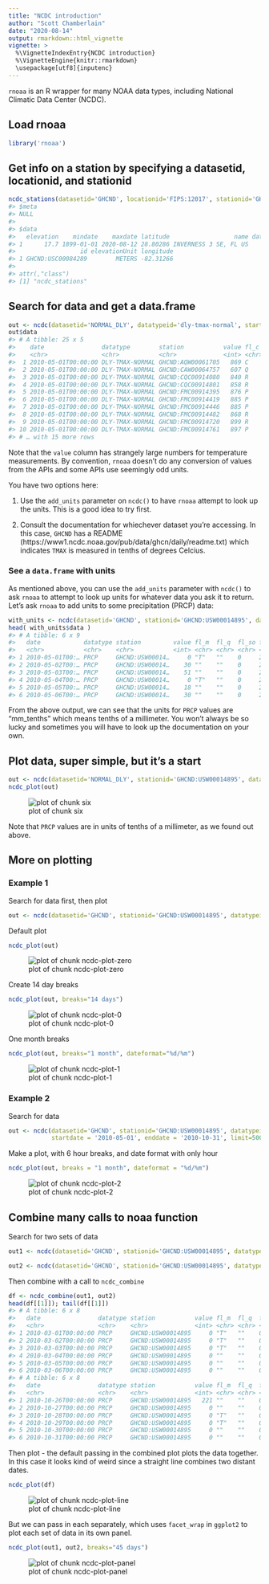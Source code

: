 ```yaml
---
title: "NCDC introduction"
author: "Scott Chamberlain"
date: "2020-08-14"
output: rmarkdown::html_vignette
vignette: >
  %\VignetteIndexEntry{NCDC introduction}
  %\VignetteEngine{knitr::rmarkdown}
  \usepackage[utf8]{inputenc}
---
```




`rnoaa` is an R wrapper for many NOAA data types, including National Climatic Data Center (NCDC).

## Load rnoaa


```r
library('rnoaa')
```

## Get info on a station by specifying a datasetid, locationid, and stationid


```r
ncdc_stations(datasetid='GHCND', locationid='FIPS:12017', stationid='GHCND:USC00084289')
#> $meta
#> NULL
#> 
#> $data
#>   elevation    mindate    maxdate latitude                  name datacoverage
#> 1      17.7 1899-01-01 2020-08-12 28.80286 INVERNESS 3 SE, FL US            1
#>                  id elevationUnit longitude
#> 1 GHCND:USC00084289        METERS -82.31266
#> 
#> attr(,"class")
#> [1] "ncdc_stations"
```

## Search for data and get a data.frame


```r
out <- ncdc(datasetid='NORMAL_DLY', datatypeid='dly-tmax-normal', startdate = '2010-05-01', enddate = '2010-05-10')
out$data
#> # A tibble: 25 x 5
#>    date                datatype        station           value fl_c 
#>    <chr>               <chr>           <chr>             <int> <chr>
#>  1 2010-05-01T00:00:00 DLY-TMAX-NORMAL GHCND:AQW00061705   869 C    
#>  2 2010-05-01T00:00:00 DLY-TMAX-NORMAL GHCND:CAW00064757   607 Q    
#>  3 2010-05-01T00:00:00 DLY-TMAX-NORMAL GHCND:CQC00914080   840 R    
#>  4 2010-05-01T00:00:00 DLY-TMAX-NORMAL GHCND:CQC00914801   858 R    
#>  5 2010-05-01T00:00:00 DLY-TMAX-NORMAL GHCND:FMC00914395   876 P    
#>  6 2010-05-01T00:00:00 DLY-TMAX-NORMAL GHCND:FMC00914419   885 P    
#>  7 2010-05-01T00:00:00 DLY-TMAX-NORMAL GHCND:FMC00914446   885 P    
#>  8 2010-05-01T00:00:00 DLY-TMAX-NORMAL GHCND:FMC00914482   868 R    
#>  9 2010-05-01T00:00:00 DLY-TMAX-NORMAL GHCND:FMC00914720   899 R    
#> 10 2010-05-01T00:00:00 DLY-TMAX-NORMAL GHCND:FMC00914761   897 P    
#> # … with 15 more rows
```

Note that the `value` column has strangely large numbers for temperature measurements.
By convention, `rnoaa` doesn't do any conversion of values from the APIs and some APIs use seemingly odd units.

You have two options here:

1. Use the `add_units` parameter on `ncdc()` to have `rnoaa` attempt to look up the units. This is a good idea to try first.

2. Consult the documentation for whiechever dataset you're accessing. In this case, `GHCND` has a README (https://www1.ncdc.noaa.gov/pub/data/ghcn/daily/readme.txt) which indicates `TMAX` is measured in tenths of degrees Celcius.

### See a `data.frame` with units

As mentioned above, you can use the `add_units` parameter with `ncdc()` to ask `rnoaa` to attempt to look up units for whatever data you ask it to return.
Let's ask `rnoaa` to add units to some precipitation (PRCP) data:


```r
with_units <- ncdc(datasetid='GHCND', stationid='GHCND:USW00014895', datatypeid='PRCP', startdate = '2010-05-01', enddate = '2010-10-31', limit=500, add_units = TRUE)
head( with_units$data )
#> # A tibble: 6 x 9
#>   date            datatype station         value fl_m  fl_q  fl_so fl_t  units  
#>   <chr>           <chr>    <chr>           <int> <chr> <chr> <chr> <chr> <chr>  
#> 1 2010-05-01T00:… PRCP     GHCND:USW00014…     0 "T"   ""    0     2400  mm_ten…
#> 2 2010-05-02T00:… PRCP     GHCND:USW00014…    30 ""    ""    0     2400  mm_ten…
#> 3 2010-05-03T00:… PRCP     GHCND:USW00014…    51 ""    ""    0     2400  mm_ten…
#> 4 2010-05-04T00:… PRCP     GHCND:USW00014…     0 "T"   ""    0     2400  mm_ten…
#> 5 2010-05-05T00:… PRCP     GHCND:USW00014…    18 ""    ""    0     2400  mm_ten…
#> 6 2010-05-06T00:… PRCP     GHCND:USW00014…    30 ""    ""    0     2400  mm_ten…
```
From the above output, we can see that the units for `PRCP` values are "mm_tenths" which means tenths of a millimeter.
You won't always be so lucky and sometimes you will have to look up the documentation on your own.

## Plot data, super simple, but it's a start


```r
out <- ncdc(datasetid='NORMAL_DLY', stationid='GHCND:USW00014895', datatypeid='dly-tmax-normal', startdate = '2010-01-01', enddate = '2010-12-10', limit = 300)
ncdc_plot(out)
```

![plot of chunk six](../man/figures/six-1.png)

Note that `PRCP` values are in units of tenths of a millimeter, as we found out above.

## More on plotting

### Example 1

Search for data first, then plot


```r
out <- ncdc(datasetid='GHCND', stationid='GHCND:USW00014895', datatypeid='PRCP', startdate = '2010-05-01', enddate = '2010-10-31', limit=500)
```

Default plot


```r
ncdc_plot(out)
```

![plot of chunk ncdc-plot-zero](../man/figures/ncdc-plot-zero-1.png)

Create 14 day breaks


```r
ncdc_plot(out, breaks="14 days")
```

![plot of chunk ncdc-plot-0](../man/figures/ncdc-plot-0-1.png)

One month breaks


```r
ncdc_plot(out, breaks="1 month", dateformat="%d/%m")
```

![plot of chunk ncdc-plot-1](../man/figures/ncdc-plot-1-1.png)

### Example 2

Search for data


```r
out <- ncdc(datasetid='GHCND', stationid='GHCND:USW00014895', datatypeid='PRCP',
            startdate = '2010-05-01', enddate = '2010-10-31', limit=500)
```

Make a plot, with 6 hour breaks, and date format with only hour


```r
ncdc_plot(out, breaks = "1 month", dateformat = "%d/%m")
```

![plot of chunk ncdc-plot-2](../man/figures/ncdc-plot-2-1.png)

## Combine many calls to noaa function

Search for two sets of data


```r
out1 <- ncdc(datasetid='GHCND', stationid='GHCND:USW00014895', datatypeid='PRCP', startdate = '2010-03-01', enddate = '2010-05-31', limit=500)

out2 <- ncdc(datasetid='GHCND', stationid='GHCND:USW00014895', datatypeid='PRCP', startdate = '2010-09-01', enddate = '2010-10-31', limit=500)
```

Then combine with a call to `ncdc_combine`


```r
df <- ncdc_combine(out1, out2)
head(df[[1]]); tail(df[[1]])
#> # A tibble: 6 x 8
#>   date                datatype station           value fl_m  fl_q  fl_so fl_t 
#>   <chr>               <chr>    <chr>             <int> <chr> <chr> <chr> <chr>
#> 1 2010-03-01T00:00:00 PRCP     GHCND:USW00014895     0 "T"   ""    0     2400 
#> 2 2010-03-02T00:00:00 PRCP     GHCND:USW00014895     0 "T"   ""    0     2400 
#> 3 2010-03-03T00:00:00 PRCP     GHCND:USW00014895     0 "T"   ""    0     2400 
#> 4 2010-03-04T00:00:00 PRCP     GHCND:USW00014895     0 ""    ""    0     2400 
#> 5 2010-03-05T00:00:00 PRCP     GHCND:USW00014895     0 ""    ""    0     2400 
#> 6 2010-03-06T00:00:00 PRCP     GHCND:USW00014895     0 ""    ""    0     2400
#> # A tibble: 6 x 8
#>   date                datatype station           value fl_m  fl_q  fl_so fl_t 
#>   <chr>               <chr>    <chr>             <int> <chr> <chr> <chr> <chr>
#> 1 2010-10-26T00:00:00 PRCP     GHCND:USW00014895   221 ""    ""    0     2400 
#> 2 2010-10-27T00:00:00 PRCP     GHCND:USW00014895     0 ""    ""    0     2400 
#> 3 2010-10-28T00:00:00 PRCP     GHCND:USW00014895     0 "T"   ""    0     2400 
#> 4 2010-10-29T00:00:00 PRCP     GHCND:USW00014895     0 "T"   ""    0     2400 
#> 5 2010-10-30T00:00:00 PRCP     GHCND:USW00014895     0 ""    ""    0     2400 
#> 6 2010-10-31T00:00:00 PRCP     GHCND:USW00014895     0 ""    ""    0     2400
```

Then plot - the default passing in the combined plot plots the data together. In this case it looks kind of weird since a straight line combines two distant dates.


```r
ncdc_plot(df)
```

![plot of chunk ncdc-plot-line](../man/figures/ncdc-plot-line-1.png)

But we can pass in each separately, which uses `facet_wrap` in `ggplot2` to plot each set of data in its own panel.


```r
ncdc_plot(out1, out2, breaks="45 days")
```

![plot of chunk ncdc-plot-panel](../man/figures/ncdc-plot-panel-1.png)
